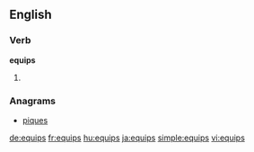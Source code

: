 ==English==

===Verb===
'''equips'''

# {{en-third-person singular of|equip}}

===Anagrams===
* [[piques#English|piques]]

[[de:equips]]
[[fr:equips]]
[[hu:equips]]
[[ja:equips]]
[[simple:equips]]
[[vi:equips]]